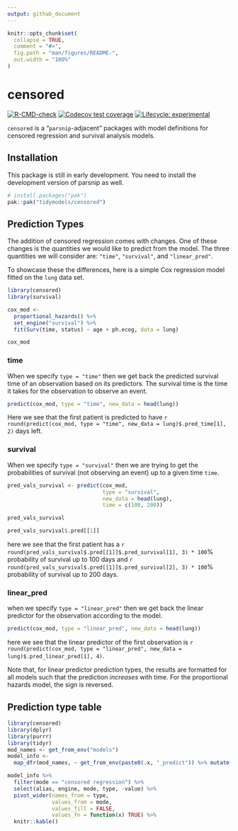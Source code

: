 ```yaml
---
output: github_document
---
```


<!-- README.md is generated from README.Rmd. Please edit that file -->

```r
knitr::opts_chunk$set(
  collapse = TRUE,
  comment = "#>",
  fig.path = "man/figures/README-",
  out.width = "100%"
)
```

# censored

<!-- badges: start -->
[![R-CMD-check](https://github.com/EmilHvitfeldt/censored/workflows/R-CMD-check/badge.svg)](https://github.com/EmilHvitfeldt/censored/actions)
[![Codecov test coverage](https://codecov.io/gh/EmilHvitfeldt/censored/branch/master/graph/badge.svg)](https://codecov.io/gh/EmilHvitfeldt/censored?branch=master)
[![Lifecycle: experimental](https://img.shields.io/badge/lifecycle-experimental-orange.svg)](https://www.tidyverse.org/lifecycle/#experimental) 

<!-- badges: end -->

`censored` is a “`parsnip`-adjacent” packages with
model definitions for censored regression and survival analysis models.

## Installation

This package is still in early development. You need to install the development version of parsnip as well.

``` .r
# install.packages("pak")
pak::pak("tidymodels/censored")
```

## Prediction Types

The addition of censored regression comes with changes. One of these changes is the quantities we would like to predict from the model. The three quantities we will consider are: `"time"`, `"survival"`, and `"linear_pred"`.

To showcase these the differences, here is a simple Cox regression model fitted on the `lung` data set.

```r
library(censored)
library(survival)

cox_mod <-
  proportional_hazards() %>%
  set_engine("survival") %>%
  fit(Surv(time, status) ~ age + ph.ecog, data = lung)

cox_mod
```

### time

When we specify `type = "time"` then we get back the predicted survival time of an observation based on its predictors. The survival time is the time it takes for the observation to observe an event.

```r
predict(cox_mod, type = "time", new_data = head(lung))
```

Here we see that the first patient is predicted to have `r round(predict(cox_mod, type = "time", new_data = lung)$.pred_time[1], 2)` days left.

### survival

When we specify `type = "survival"` then we are trying to get the probabilities of survival (not observing an event) up to a given time `time`. 

```r
pred_vals_survival <- predict(cox_mod, 
                              type = "survival", 
                              new_data = head(lung), 
                              time = c(100, 200))

pred_vals_survival

pred_vals_survival$.pred[[1]]
```

here we see that the first patient has a `r round(pred_vals_survival$.pred[[1]]$.pred_survival[1], 3) * 100`% probability of survival up to 100 days and `r round(pred_vals_survival$.pred[[1]]$.pred_survival[2], 3) * 100`%
probability of survival up to 200 days.

### linear_pred

when we specify `type = "linear_pred"` then we get back the linear predictor for the observation according to the model.

```r
predict(cox_mod, type = "linear_pred", new_data = head(lung))
```

here we see that the linear predictor of the first observation is  `r round(predict(cox_mod, type = "linear_pred", new_data = lung)$.pred_linear_pred[1], 4)`.

Note that, for linear predictor prediction types, the results are formatted for all models such that the prediction _increases_ with time. For the proportional hazards model, the sign is reversed. 


## Prediction type table 

```r
library(censored)
library(dplyr)
library(purrr)
library(tidyr)
mod_names <- get_from_env("models")
model_info <-
  map_dfr(mod_names, ~ get_from_env(paste0(.x, "_predict")) %>% mutate(alias = .x))

model_info %>%
  filter(mode == "censored regression") %>%
  select(alias, engine, mode, type, -value) %>%
  pivot_wider(names_from = type, 
              values_from = mode, 
              values_fill = FALSE, 
              values_fn = function(x) TRUE) %>%
  knitr::kable()
```

